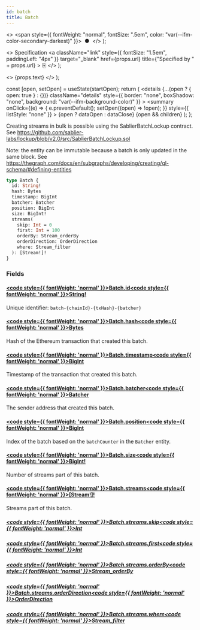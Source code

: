 ```yaml
---
id: batch
title: Batch
---
```


<head>
  <meta content="noindex" name="robots" />
  <meta charset="utf-8" />
</head>

  <>
    <span style={{ fontWeight: "normal", fontSize: ".5em", color: "var(--ifm-color-secondary-darkest)" }}>
      &nbsp;●&nbsp;
    </span>
  </>
);

  <>
    Specification
    <a
      className="link"
      style={{ fontSize: "1.5em", paddingLeft: "4px" }}
      target="_blank"
      href={props.url}
      title={"Specified by " + props.url}
    >
      ⎘
    </a>
  </>
);

  <>
    <span className={props.class}>{props.text}</span>
  </>
);


  const [open, setOpen] = useState(startOpen);
  return (
    <details
      {...(open ? { open: true } : {})}
      className="details"
      style={{ border: "none", boxShadow: "none", background: "var(--ifm-background-color)" }}
    >
      <summary
        onClick={(e) => {
          e.preventDefault();
          setOpen((open) => !open);
        }}
        style={{ listStyle: "none" }}
      >
        {open ? dataOpen : dataClose}
      </summary>
      {open && children}
    </details>
  );
};

Creating streams in bulk is possible using the SablierBatchLockup contract. See
https://github.com/sablier-labs/lockup/blob/v2.0/src/SablierBatchLockup.sol

Note: the entity can be immutable because a batch is only updated in the same block. See
https://thegraph.com/docs/en/subgraphs/developing/creating/ql-schema/#defining-entities

```graphql
type Batch {
  id: String!
  hash: Bytes
  timestamp: BigInt
  batcher: Batcher
  position: BigInt
  size: BigInt!
  streams(
    skip: Int = 0
    first: Int = 100
    orderBy: Stream_orderBy
    orderDirection: OrderDirection
    where: Stream_filter
  ): [Stream!]!
}
```

### Fields

#### [<code style={{ fontWeight: 'normal' }}>Batch.<b>id</b></code>](#)<Bullet />[<code style={{ fontWeight: 'normal' }}><b>String!</b></code>](/docs/api/lockup/graphql/the-graph/scalars/string.mdx) <Badge class="badge badge--secondary badge--non_null" text="non-null"/> <Badge class="badge badge--secondary " text="scalar"/>

Unique identifier: `batch-{chainId}-{txHash}-{batcher}`

#### [<code style={{ fontWeight: 'normal' }}>Batch.<b>hash</b></code>](#)<Bullet />[<code style={{ fontWeight: 'normal' }}><b>Bytes</b></code>](/docs/api/lockup/graphql/the-graph/scalars/bytes.mdx) <Badge class="badge badge--secondary " text="scalar"/>

Hash of the Ethereum transaction that created this batch.

#### [<code style={{ fontWeight: 'normal' }}>Batch.<b>timestamp</b></code>](#)<Bullet />[<code style={{ fontWeight: 'normal' }}><b>BigInt</b></code>](/docs/api/lockup/graphql/the-graph/scalars/big-int.mdx) <Badge class="badge badge--secondary " text="scalar"/>

Timestamp of the transaction that created this batch.

#### [<code style={{ fontWeight: 'normal' }}>Batch.<b>batcher</b></code>](#)<Bullet />[<code style={{ fontWeight: 'normal' }}><b>Batcher</b></code>](/docs/api/lockup/graphql/the-graph/objects/batcher.mdx) <Badge class="badge badge--secondary " text="object"/>

The sender address that created this batch.

#### [<code style={{ fontWeight: 'normal' }}>Batch.<b>position</b></code>](#)<Bullet />[<code style={{ fontWeight: 'normal' }}><b>BigInt</b></code>](/docs/api/lockup/graphql/the-graph/scalars/big-int.mdx) <Badge class="badge badge--secondary " text="scalar"/>

Index of the batch based on the `batchCounter` in the `Batcher` entity.

#### [<code style={{ fontWeight: 'normal' }}>Batch.<b>size</b></code>](#)<Bullet />[<code style={{ fontWeight: 'normal' }}><b>BigInt!</b></code>](/docs/api/lockup/graphql/the-graph/scalars/big-int.mdx) <Badge class="badge badge--secondary badge--non_null" text="non-null"/> <Badge class="badge badge--secondary " text="scalar"/>

Number of streams part of this batch.

#### [<code style={{ fontWeight: 'normal' }}>Batch.<b>streams</b></code>](#)<Bullet />[<code style={{ fontWeight: 'normal' }}><b>[Stream!]!</b></code>](/docs/api/lockup/graphql/the-graph/objects/stream.mdx) <Badge class="badge badge--secondary badge--non_null" text="non-null"/> <Badge class="badge badge--secondary " text="object"/>

Streams part of this batch.

##### [<code style={{ fontWeight: 'normal' }}>Batch.streams.<b>skip</b></code>](#)<Bullet />[<code style={{ fontWeight: 'normal' }}><b>Int</b></code>](/docs/api/lockup/graphql/the-graph/scalars/int.mdx) <Badge class="badge badge--secondary " text="scalar"/>

##### [<code style={{ fontWeight: 'normal' }}>Batch.streams.<b>first</b></code>](#)<Bullet />[<code style={{ fontWeight: 'normal' }}><b>Int</b></code>](/docs/api/lockup/graphql/the-graph/scalars/int.mdx) <Badge class="badge badge--secondary " text="scalar"/>

##### [<code style={{ fontWeight: 'normal' }}>Batch.streams.<b>orderBy</b></code>](#)<Bullet />[<code style={{ fontWeight: 'normal' }}><b>Stream_orderBy</b></code>](/docs/api/lockup/graphql/the-graph/enums/stream-order-by.mdx) <Badge class="badge badge--secondary " text="enum"/>

##### [<code style={{ fontWeight: 'normal' }}>Batch.streams.<b>orderDirection</b></code>](#)<Bullet />[<code style={{ fontWeight: 'normal' }}><b>OrderDirection</b></code>](/docs/api/lockup/graphql/the-graph/enums/order-direction.mdx) <Badge class="badge badge--secondary " text="enum"/>

##### [<code style={{ fontWeight: 'normal' }}>Batch.streams.<b>where</b></code>](#)<Bullet />[<code style={{ fontWeight: 'normal' }}><b>Stream_filter</b></code>](/docs/api/lockup/graphql/the-graph/inputs/stream-filter.mdx) <Badge class="badge badge--secondary " text="input"/>
